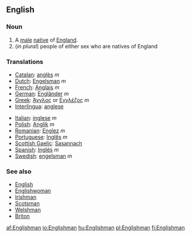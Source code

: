 ==English==

===Noun===
{{en-noun}}

# A [[male]] [[native]] of [[England]].
#(''in plural'') people of either sex who are natives of England

===Translations===
{{top}}
*[[Catalan]]: [[anglès]] ''m''
*[[Dutch]]: [[Engelsman]] ''m''
*[[French]]: [[Anglais]] ''m''
*[[German]]: [[Engländer]] ''m''
*[[Greek]]: [[Άγγλος]] or [[Εγγλέζος]] ''m'' 
*[[Interlingua]]: [[anglese]]
{{mid}}
*[[Italian]]: [[inglese]] ''m''
*[[Polish]]: [[Anglik]] ''m''
*[[Romanian]]: [[Englez]] ''m''
*[[Portuguese]]: [[Inglês]] ''m''
*[[Scottish Gaelic]]: [[Sasannach]] {{m}}
*[[Spanish]]: [[Inglés]] ''m''
*[[Swedish]]: [[engelsman]] ''m''
{{bottom}}

===See also===
*[[English]]
*[[Englishwoman]]
*[[Irishman]]
*[[Scotsman]]
*[[Welshman]]
*[[Briton]]

[[af:Englishman]]
[[io:Englishman]]
[[hu:Englishman]]
[[pl:Englishman]]
[[fi:Englishman]]